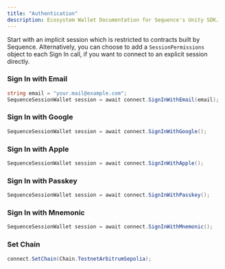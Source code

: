 ---
title: "Authentication"
description: Ecosystem Wallet Documentation for Sequence's Unity SDK.
---

Start with an implicit session which is restricted to contracts built by Sequence.
Alternatively, you can choose to add a `SessionPermissions` object to each Sign In call, if you want to connect to an
explicit session directly.

### Sign In with Email

```csharp
string email = "your.mail@example.com";
SequenceSessionWallet session = await connect.SignInWithEmail(email);
```

### Sign In with Google

```csharp
SequenceSessionWallet session = await connect.SignInWithGoogle();
```

### Sign In with Apple

```csharp
SequenceSessionWallet session = await connect.SignInWithApple();
```

### Sign In with Passkey

```csharp
SequenceSessionWallet session = await connect.SignInWithPasskey();
```

### Sign In with Mnemonic

```csharp
SequenceSessionWallet session = await connect.SignInWithMnemonic();
```

### Set Chain

```csharp
connect.SetChain(Chain.TestnetArbitrumSepolia);
```

